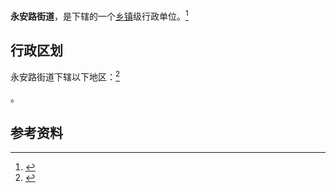 {{中国乡级行政区|61/02/04/001/000}}

'''永安路街道'''，是{{PRC admin/fullname|61/02/04/001/000|3}}下辖的一个[[乡镇|乡镇]]级行政单位。<ref>{{PRC admin/ref sgc|{{PRC admin/parent|61/02/04/001/000}}}}</ref>

== 行政区划 ==

永安路街道下辖以下地区：<ref>{{PRC admin/ref sgc|61/02/04/001/000}}</ref>

{{PRC admin/children|61/02/04/001/000}}。

== 参考资料 ==

{{reflist}}

{{行政区划小作品}}
{{PRC admin/navcat|61/02/04/001/000}}